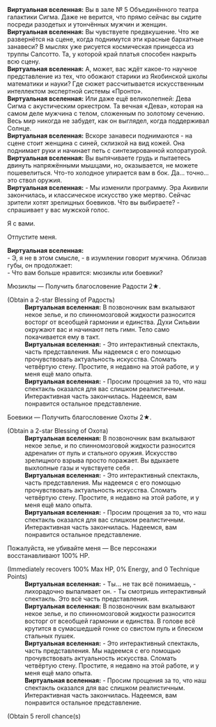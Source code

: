 {{Диалог Начало}}
:'''Виртуальная вселенная:''' Вы в зале № 5 Объединённого театра галактики Сигма. Даже не верится, что прямо сейчас вы сидите посреди разодетых и утончённых мужчин и женщин.
:'''Виртуальная вселенная:''' Вы чувствуете предвкушение. Что же развернётся на сцене, когда поднимутся эти красные бархатные занавеси? В мыслях уже рисуется космическая принцесса из труппы Салсотто. Та, у которой край платья способен накрыть всю сцену.
:'''Виртуальная вселенная:''' А, может, вас ждёт какое-то научное представление из тех, что обожают старики из Якобинской школы математики и науки? Где сюжет рассчитывается искусственным интеллектом экспертной системы «Пронто».
:'''Виртуальная вселенная:''' Или даже ещё великолепней: Дева Сигма с акустическим оркестром. Та вечная «Дева», которая на самом деле мужчина с телом, сложенным по золотому сечению. Весь мир никогда не забудет, как он выглядел, когда поддерживал Солнце.
:'''Виртуальная вселенная:''' Вскоре занавеси поднимаются - на сцене стоит женщина с синей, склизкой на вид кожей. Она поднимает руки и начинает петь с синтезированной колоратурой.
:'''Виртуальная вселенная:''' Вы выпячиваете грудь и пытаетесь двинуть напряжёнными мышцами, но, оказывается, не можете пошевелиться. Что-то холодное упирается вам в бок. Да... точно... это ствол оружия.
:'''Виртуальная вселенная:''' - Мы изменили программу. Эра Акивили закончилась, и классическое искусство уже мертво. Сейчас зрители хотят зрелищных боевиков. Что вы выбираете? - спрашивает у вас мужской голос.
:{{Диалог|Стрелка}} Я с вами.
:{{Диалог|Стрелка}} Отпустите меня.
:'''Виртуальная вселенная:''' <br />- Э, я не в этом смысле, - в изумлении говорит мужчина. Облизав губы, он продолжает:<br />- Что вам больше нравится: мюзиклы или боевики?
:{{Диалог|Звезда}} Мюзиклы &mdash; Получить благословение Радости 2★.
:;(Obtain a 2-star Blessing of Радость)
::'''Виртуальная вселенная:''' В позвоночник вам вкалывают некое зелье, и по спинномозговой жидкости разносится восторг от всеобщей гармонии и единства. Духи Сильвии окружают вас и начинают петь гимн. Тело само покачивается ему в такт.
::'''Виртуальная вселенная:''' - Это интерактивный спектакль, часть представления. Мы надеемся с его помощью прочувствовать актуальность искусства. Сломать четвёртую стену. Простите, я недавно на этой работе, и у меня ещё мало опыта.
::'''Виртуальная вселенная:''' - Просим прощения за то, что наш спектакль оказался для вас слишком реалистичным. Интерактивная часть закончилась. Надеемся, вам понравится остальное представление.
:{{Диалог|Звезда}} Боевики &mdash; Получить благословение Охоты 2★.
:;(Obtain a 2-star Blessing of Охота)
::'''Виртуальная вселенная:''' В позвоночник вам вкалывают некое зелье, и по спинномозговой жидкости разносится адреналин от пуль и стального оружия. Искусство зрелищного взрыва просто поражает. Вы вдыхаете выхлопные газы и чувствуете себя {{MC|м=свежим и отдохнувшим|ж=свежей и отдохнувшей}}.
::'''Виртуальная вселенная:''' - Это интерактивный спектакль, часть представления. Мы надеемся с его помощью прочувствовать актуальность искусства. Сломать четвёртую стену. Простите, я недавно на этой работе, и у меня ещё мало опыта.
::'''Виртуальная вселенная:''' - Просим прощения за то, что наш спектакль оказался для вас слишком реалистичным. Интерактивная часть закончилась. Надеемся, вам понравится остальное представление.
:{{Диалог|Звезда}} Пожалуйста, не убивайте меня &mdash; Все персонажи восстанавливают 100% НР.
:;(Immediately recovers 100% Max HP, 0% Energy, and 0 Technique Points)
::'''Виртуальная вселенная:''' - Ты... не так всё понимаешь, - лихорадочно выпаливает он. - Ты смотришь интерактивный спектакль. Это всё часть представления.
::'''Виртуальная вселенная:''' В позвоночник вам вкалывают некое зелье, и по спинномозговой жидкости разносится восторг от всеобщей гармонии и единства. В голове всё крутится в сумасшедшей гонке со свистом пуль и блеском стальных пушек.
::'''Виртуальная вселенная:''' - Это интерактивный спектакль, часть представления. Мы надеемся с его помощью прочувствовать актуальность искусства. Сломать четвёртую стену. Простите, я недавно на этой работе, и у меня ещё мало опыта.
::'''Виртуальная вселенная:''' - Просим прощения за то, что наш спектакль оказался для вас слишком реалистичным. Интерактивная часть закончилась. Надеемся, вам понравится остальное представление.
:{{SU Special Dialogue|Эрудиция|Посмотреть секретную киноленту|Получить повторные броски: 5.}}
:;(Obtain 5 reroll chance(s)
{{Диалог Конец}}